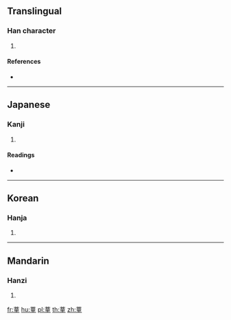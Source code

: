 {{character info/new}}
==Translingual==

===Han character===
{{Han char|rn=140|rad=艸|as=12|sn=18|four=55104|canj=TYTG}}

# {{defn|Han|sort=艸12}}

====References====
* {{Han ref|kx=1059.060|dkj=32008|dj=1522.040|hdz=53295.020|uh=856B|ud=34155|bh=EAFA|bd=60154}}

----

==Japanese==

===Kanji===
{{ja-kanji|grade=|rs=艸12}}

# {{defn|lang=ja|sort=艸12}}

====Readings====
* {{ja-readings|on=[[とう]] (tō), [[つ]] (tsu), [[ず]] (zu)|kun=|nanori=}}

----

==Korean==

===Hanja===
{{ko-hanja|hangeul=동|eumhun=|rv=dong|mr=tong|y=tong}}

# {{defn|lang=ko|sort=艸12}}

----

==Mandarin==

===Hanzi===
{{cmn-hanzi|pin=[[dǒng]] ([[dong3]]), [[tóng]] ([[tong2]])|wg=tung<sup>3</sup>, t'ung<sup>2</sup>}}

# {{defn|lang=cmn|sort=艸12}}

[[fr:蕫]]
[[hu:蕫]]
[[pl:蕫]]
[[th:蕫]]
[[zh:蕫]]